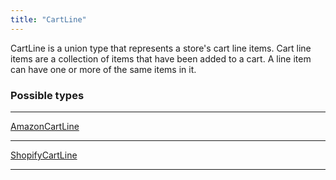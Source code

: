 ```yaml
---
title: "CartLine"
---
```


CartLine is a union type that represents a store's cart line items. Cart line items are a collection of items that have been added to a cart. A line item can have one or more of the same items in it.

### Possible types

---

[AmazonCartLine](/reference/amazoncartline)

---

[ShopifyCartLine](/reference/shopifycartline)

---